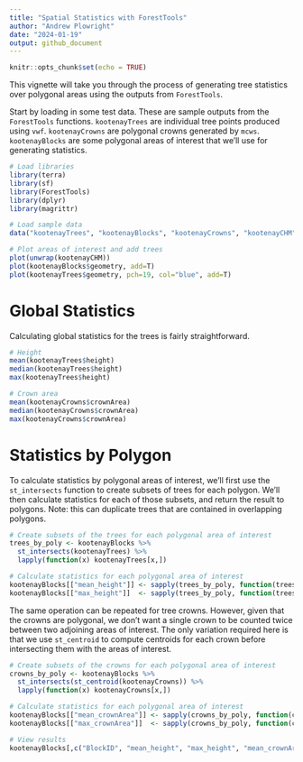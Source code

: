 ```yaml
---
title: "Spatial Statistics with ForestTools"
author: "Andrew Plowright"
date: "2024-01-19"
output: github_document
---
```


```r
knitr::opts_chunk$set(echo = TRUE)
```

This vignette will take you through the process of generating tree statistics over polygonal areas using the outputs from `ForestTools`.

Start by loading in some test data. These are sample outputs from the `ForestTools` functions. `kootenayTrees` are individual tree points produced using `vwf`. `kootenayCrowns` are polygonal crowns generated by `mcws`. `kootenayBlocks` are some polygonal areas of interest that we'll use for generating statistics.

```r
# Load libraries
library(terra)
library(sf)
library(ForestTools)
library(dplyr)
library(magrittr)

# Load sample data
data("kootenayTrees", "kootenayBlocks", "kootenayCrowns", "kootenayCHM")

# Plot areas of interest and add trees
plot(unwrap(kootenayCHM))
plot(kootenayBlocks$geometry, add=T)
plot(kootenayTrees$geometry, pch=19, col="blue", add=T)
```

# Global Statistics

Calculating global statistics for the trees is fairly straightforward.

```r
# Height
mean(kootenayTrees$height)
median(kootenayTrees$height)
max(kootenayTrees$height)

# Crown area
mean(kootenayCrowns$crownArea)
median(kootenayCrowns$crownArea)
max(kootenayCrowns$crownArea)
```

# Statistics by Polygon

To calculate statistics by polygonal areas of interest, we'll first use the `st_intersects` function to create subsets of trees for each polygon. We'll then calculate statistics for each of those subsets, and return the result to polygons. Note: this can duplicate trees that are contained in overlapping polygons.

```r
# Create subsets of the trees for each polygonal area of interest 
trees_by_poly <- kootenayBlocks %>% 
  st_intersects(kootenayTrees) %>%
  lapply(function(x) kootenayTrees[x,])

# Calculate statistics for each polygonal area of interest
kootenayBlocks[["mean_height"]] <- sapply(trees_by_poly, function(trees) mean(trees$height))
kootenayBlocks[["max_height"]]  <- sapply(trees_by_poly, function(trees) max(trees$height))

```

The same operation can be repeated for tree crowns. However, given that the crowns are polygonal, we don't want a single crown to be counted twice between two adjoining areas of interest. The only variation required here is that we use `st_centroid` to compute centroids for each crown before intersecting them with the areas of interest.

```r
# Create subsets of the crowns for each polygonal area of interest 
crowns_by_poly <- kootenayBlocks %>% 
  st_intersects(st_centroid(kootenayCrowns)) %>%
  lapply(function(x) kootenayCrowns[x,])

# Calculate statistics for each polygonal area of interest
kootenayBlocks[["mean_crownArea"]] <- sapply(crowns_by_poly, function(crowns) mean(crowns$crownArea))
kootenayBlocks[["max_crownArea"]]  <- sapply(crowns_by_poly, function(crowns) max(crowns$crownArea))

# View results
kootenayBlocks[,c("BlockID", "mean_height", "max_height", "mean_crownArea", "max_crownArea")]
```

